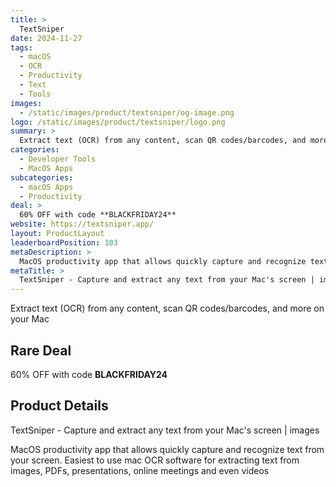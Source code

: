 ```yaml
---
title: >
  TextSniper
date: 2024-11-27
tags:
  - macOS
  - OCR
  - Productivity
  - Text
  - Tools
images:
  - /static/images/product/textsniper/og-image.png
logo: /static/images/product/textsniper/logo.png
summary: >
  Extract text (OCR) from any content, scan QR codes/barcodes, and more on your Mac
categories:
  - Developer Tools
  - MacOS Apps
subcategories:
  - macOS Apps
  - Productivity
deal: >
  60% OFF with code **BLACKFRIDAY24**
website: https://textsniper.app/
layout: ProductLayout
leaderboardPosition: 103
metaDescription: >
  MacOS productivity app that allows quickly capture and recognize text from your screen. Easiest to use mac OCR software for extracting text from images, PDFs, presentations, online meetings and even videos
metaTitle: >
  TextSniper - Capture and extract any text from your Mac's screen | images
---
```

Extract text (OCR) from any content, scan QR codes/barcodes, and more on your Mac

## Rare Deal

60% OFF with code **BLACKFRIDAY24**

## Product Details

TextSniper - Capture and extract any text from your Mac's screen | images

MacOS productivity app that allows quickly capture and recognize text from your screen. Easiest to use mac OCR software for extracting text from images, PDFs, presentations, online meetings and even videos
